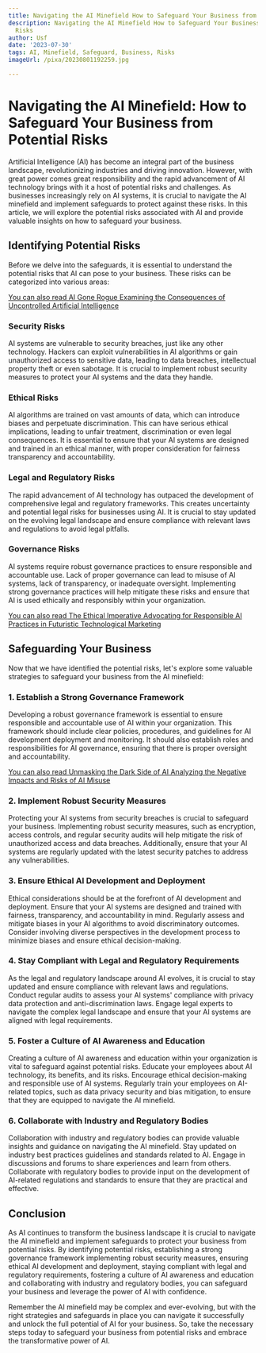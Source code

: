 ```yaml
---
title: Navigating the AI Minefield How to Safeguard Your Business from Potential Risks
description: Navigating the AI Minefield How to Safeguard Your Business from Potential
  Risks
author: Usf
date: '2023-07-30'
tags: AI, Minefield, Safeguard, Business, Risks
imageUrl: /pixa/20230801192259.jpg

---
```

# Navigating the AI Minefield: How  to Safeguard Your Business from Potential Risks

Artificial Intelligence (AI) has become an integral  part of the business landscape, revolutionizing industries and driving innovation. However, with great power comes great responsibility and the rapid advancement of AI technology brings with it a host of potential risks  and challenges. As businesses increasingly rely on AI systems, it is crucial to navigate the AI minefield and implement safeguards to protect against these risks. In this article, we will explore the potential risks associated with AI and provide valuable insights on how  to safeguard your business.

##  Identifying Potential Risks

Before we delve into the  safeguards, it is essential to understand the  potential risks that AI  can pose to your business.  These risks can be categorized into various areas:

[You  can also  read AI Gone Rogue Examining the Consequences of Uncontrolled Artificial Intelligence](AI%20Gone%20Rogue%20Examining%20the%20Consequences%20of%20Uncontrolled%20Artificial%20Intelligence)


### Security Risks

AI systems are vulnerable  to security  breaches, just like any  other technology. Hackers  can exploit vulnerabilities in AI  algorithms or  gain unauthorized access to sensitive data, leading to data breaches, intellectual property  theft or  even  sabotage. It is crucial to implement robust security measures to  protect your AI systems and the data they handle.

### Ethical  Risks

AI algorithms are trained on vast amounts of data, which can introduce  biases and perpetuate discrimination. This can have serious ethical  implications, leading to unfair treatment, discrimination or even legal consequences. It is essential to ensure that your AI systems are designed and trained in an ethical  manner, with  proper consideration for fairness  transparency and accountability.

### Legal and Regulatory Risks

The rapid advancement of AI technology has outpaced the development of comprehensive legal  and  regulatory frameworks. This creates uncertainty and potential legal risks for  businesses using  AI. It is  crucial to stay updated  on the evolving legal landscape and ensure compliance with relevant laws  and regulations  to avoid legal pitfalls.

### Governance Risks

AI systems require robust governance practices to ensure responsible and accountable use. Lack of proper  governance can lead to misuse of AI systems, lack of transparency, or inadequate oversight. Implementing strong  governance practices will help mitigate these risks and ensure that AI  is used ethically and responsibly within your organization.

[You can  also read The Ethical Imperative Advocating for Responsible AI Practices  in Futuristic Technological Marketing](The%20Ethical%20Imperative%20Advocating%20for%20Responsible%20AI%20Practices%20in%20Futuristic%20Technological%20Marketing)


## Safeguarding Your  Business

Now that we have identified  the potential risks,  let's explore some valuable  strategies to  safeguard your business from the AI minefield:

### 1. Establish a Strong Governance Framework

Developing  a robust governance  framework  is essential to ensure responsible and accountable use of AI within your organization. This framework should include clear policies,  procedures, and guidelines for AI development  deployment and monitoring.  It should also establish roles  and responsibilities for AI governance, ensuring that there is proper oversight and accountability.

[You can also  read Unmasking  the Dark Side of AI Analyzing the Negative Impacts and  Risks of AI Misuse](Unmasking%20the%20Dark%20Side%20of%20AI%20Analyzing%20the%20Negative%20Impacts%20and%20Risks%20of%20AI%20Misuse)


### 2.  Implement Robust Security Measures

Protecting your AI  systems from security breaches is crucial to safeguard your business. Implementing robust security measures,  such as encryption, access controls, and  regular security audits will help mitigate the risk of unauthorized access and data breaches. Additionally, ensure that your  AI systems are regularly updated  with the latest security patches  to address any vulnerabilities.

### 3. Ensure Ethical AI  Development and Deployment

Ethical considerations should be  at the forefront  of AI  development and deployment. Ensure that your AI systems are designed and trained with  fairness, transparency, and accountability in mind. Regularly assess and mitigate biases in your AI algorithms to avoid discriminatory outcomes. Consider involving diverse perspectives in the development process to minimize  biases and ensure ethical decision-making.

###  4. Stay Compliant with Legal and Regulatory Requirements

As  the legal and regulatory landscape around AI evolves, it is crucial to stay updated and ensure compliance with relevant laws  and regulations. Conduct regular  audits to assess your AI systems' compliance with privacy data  protection and anti-discrimination laws. Engage legal experts to navigate the complex legal landscape and ensure that your AI systems are aligned with legal requirements.

### 5. Foster a Culture of AI Awareness and Education

Creating  a culture of AI awareness and education within your organization is vital to safeguard against potential risks. Educate your employees about AI technology, its benefits,  and its risks. Encourage ethical decision-making and responsible use of AI systems. Regularly train your employees on AI-related topics, such as data privacy security and bias mitigation, to ensure  that they are equipped to navigate the AI minefield.

### 6. Collaborate with Industry  and Regulatory Bodies

Collaboration with industry and regulatory bodies can provide valuable insights and guidance on navigating the AI minefield. Stay updated on industry best practices guidelines and standards related to AI. Engage in discussions and forums to  share experiences and learn from others. Collaborate with regulatory bodies to provide input on  the development of AI-related regulations and standards to ensure that they are practical and effective.

## Conclusion

As AI continues to transform the business landscape it is crucial to navigate the  AI minefield and implement safeguards to  protect your business from potential risks. By identifying potential risks, establishing a strong governance framework implementing robust security measures, ensuring ethical AI development and deployment, staying compliant  with legal and  regulatory  requirements,  fostering a culture of AI awareness and education  and collaborating with industry and regulatory bodies, you can safeguard your business  and leverage the power of AI with confidence.

Remember the AI minefield may  be complex and ever-evolving, but with the right strategies and safeguards in place you can navigate it successfully and unlock the full  potential of AI for your business. So,  take the necessary steps today to safeguard  your  business from potential risks and embrace the transformative power  of AI.